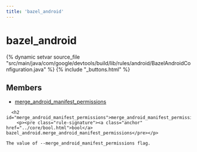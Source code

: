 ```yaml
---
title: 'bazel_android'
---
```


<html devsite>
<head>
  <meta name="project_path" value="/_project.yaml">
  <meta name="book_path" value="/_book.yaml">
</head>
<body>

<h1 class="page-title" id="modules.bazel_android">bazel_android</h1>

{% dynamic setvar source_file "src/main/java/com/google/devtools/build/lib/rules/android/BazelAndroidConfiguration.java" %}
{% include "_buttons.html" %}
<!-- {% raw %} -->



<h2>Members</h2>
<ul>
    <li>
    <a href="#merge_android_manifest_permissions">merge_android_manifest_permissions</a>
  </li>
  </ul>

      <h2 id="merge_android_manifest_permissions">merge_android_manifest_permissions</h2>
        <p><pre class="rule-signature"><a class="anchor" href="../core/bool.html">bool</a> bazel_android.merge_android_manifest_permissions</pre></p>

    The value of --merge_android_manifest_permissions flag.


</body>
</html>

<!-- {% endraw %} -->
